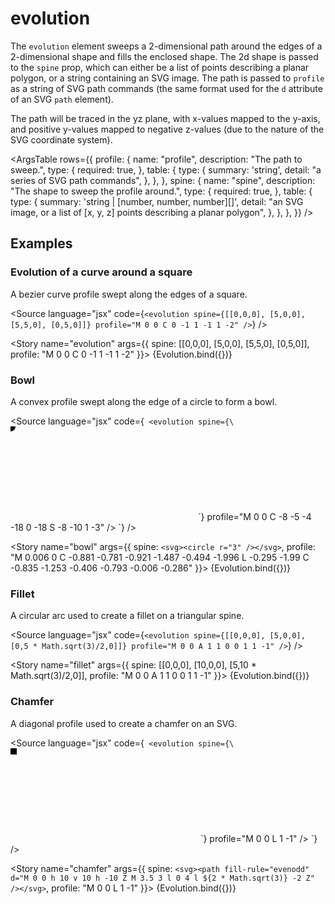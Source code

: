 
<Meta title="Reference/Sweeps/Evolution" />

# evolution

The `evolution` element sweeps a 2-dimensional path around the edges of a 2-dimensional shape and fills the enclosed shape. The 2d shape is passed to the `spine` prop, which can either be a list of points describing a planar polygon, or a string containing an SVG image. The path is passed to `profile` as a string of SVG path commands (the same format used for the `d` attribute of an SVG `path` element).

The path will be traced in the yz plane, with x-values mapped to the y-axis, and positive y-values mapped to negative z-values (due to the nature of the SVG coordinate system).

<ArgsTable
  rows={{
    profile: {
      name: "profile",
      description: "The path to sweep.",
      type: {
        required: true,
      },
      table: {
        type: {
          summary: 'string',
          detail: "a series of SVG path commands",
        },
      },
    },
    spine: {
      name: "spine",
      description: "The shape to sweep the profile around.",
      type: {
        required: true,
      },
      table: {
        type: {
          summary: 'string | [number, number, number][]',
          detail: "an SVG image, or a list of [x, y, z] points describing a planar polygon",
        },
      },
    },
  }}
/>

## Examples


### Evolution of a curve around a square

A bezier curve profile swept along the edges of a square.

<Source language="jsx" code={`
  <evolution spine={[[0,0,0], [5,0,0], [5,5,0], [0,5,0]]} profile="M 0 0 C 0 -1 1 -1 1 -2" />
`} />

<Story name="evolution" args={{ spine: [[0,0,0], [5,0,0], [5,5,0], [0,5,0]], profile: "M 0 0 C 0 -1 1 -1 1 -2" }}>
  {Evolution.bind({})}
</Story>

### Bowl

A convex profile swept along the edge of a circle to form a bowl.

<Source language="jsx" code={`
  <evolution spine={\`<svg><circle r="8" /></svg>\`} profile="M 0 0 C -8 -5 -4 -18 0 -18 S -8 -10 1 -3" />
`} />

<Story name="bowl" args={{ spine: `<svg><circle r="3" /></svg>`, profile: "M 0.006 0 C -0.881 -0.781 -0.921 -1.487 -0.494 -1.996 L -0.295 -1.99 C -0.835 -1.253 -0.406 -0.793 -0.006 -0.286" }}>
  {Evolution.bind({})}
</Story>

### Fillet

A circular arc used to create a fillet on a triangular spine.

<Source language="jsx" code={`
  <evolution spine={[[0,0,0], [5,0,0], [0,5 * Math.sqrt(3)/2,0]]} profile="M 0 0 A 1 1 0 0 1 1 -1" />
`} />

<Story name="fillet" args={{ spine: [[0,0,0], [10,0,0], [5,10 * Math.sqrt(3)/2,0]], profile: "M 0 0 A 1 1 0 0 1 1 -1" }}>
  {Evolution.bind({})}
</Story>

### Chamfer

A diagonal profile used to create a chamfer on an SVG.

<Source language="jsx" code={`
  <evolution
    spine={\`
      <svg>
        <path
          fill-rule="evenodd"
          d="M 0 0 h 10 v 10 h -10 Z M 3.5 3 l 0 4 l \${2 * Math.sqrt(3)} -2 Z"
        />
      </svg>
    \`}
    profile="M 0 0 L 1 -1"
  />
`} />

<Story name="chamfer" args={{ spine: `<svg><path fill-rule="evenodd" d="M 0 0 h 10 v 10 h -10 Z M 3.5 3 l 0 4 l ${2 * Math.sqrt(3)} -2 Z" /></svg>`, profile: "M 0 0 L 1 -1" }}>
  {Evolution.bind({})}
</Story>
